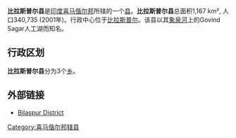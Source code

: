 '''比拉斯普尔县'''是[[印度|印度]][[喜马偕尔邦|喜马偕尔邦]]所辖的一个[[县|县]]。'''比拉斯普尔县'''总面积1,167 km², 人口340,735 (2001年)。行政中心位于[[比拉斯普尔|比拉斯普尔]]。该县以其[[象泉河|象泉河]]上的Govind Sagar人工湖而知名。

== 行政区划 ==
'''比拉斯普尔县'''分为3个[[乡|乡]]。

==外部链接==
*[http://hpbilaspur.nic.in Bilaspur District] {{Wayback|url=http://hpbilaspur.nic.in/ |date=20140701111534 }}

{{印度行政区划小作品}}
[[Category:喜马偕尔邦辖县|Category:喜马偕尔邦辖县]]